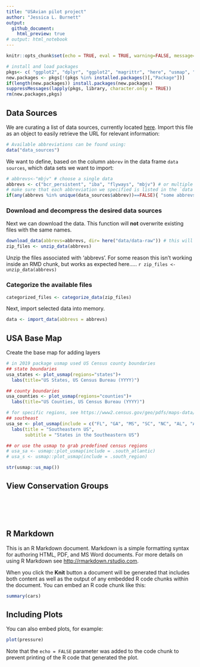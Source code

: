 ```yaml
---
title: "USAvian pilot project"
author: "Jessica L. Burnett"
output:
  github_document:
    html_preview: true
# output: html_notebook
---
```


```r
knitr::opts_chunk$set(echo = TRUE, eval = TRUE, warning=FALSE, message=FALSE)

# install and load packages
pkgs<- c( "ggplot2", "dplyr", "ggplot2", "magrittr", "here", "usmap", "sbtools", "devtools", "USAvian", "taxize")
new.packages <- pkgs[!(pkgs %in% installed.packages()[,"Package"])]
if(length(new.packages)) install.packages(new.packages)
suppressMessages(lapply(pkgs, library, character.only = TRUE))
rm(new.packages,pkgs)
```

## Data Sources
We are curating a list of data sources, currently located [here](https://github.com/TrashBirdEcology/USAvian/blob/master/data/data_sources.csv). Import this file as an object to easily retrieve the URL for relevant information:
```r
# Available abbreviations can be found using:
data("data_sources")
```
We want to define, based on the column `abbrev` in  the data frame `data sources`,  which data sets we want to import:
```r
# abbrevs<-"mbjv" # choose a single data
abbrevs <- c("bcr_persistent", "iba", "flyways", "mbjv") # or multiple data
# make sure that each abbreviation we specified is listed in the `data sources`:
if(any(abbrevs %in% unique(data_sources$abbrev))==FALSE){ "some abbrevs do not appear in data_sources$abbrev. please check."}
```
### Download and decompress the desired data sources
Next we can download the data. This function will **not** overwrite existing files with the same names. 
```r
download_data(abbrevs=abbrevs, dir= here("data/data-raw")) # this will create a new directory if it does not already exist
zip_files <- unzip_data(abbrevs)
```
Unzip the files associated with 'abbrevs'. For some reason this isn't working inside an RMD chunk, but works as expected here.....
`r zip_files <- unzip_data(abbrevs)`

### Categorize the available files
```r
categorized_files <- categorize_data(zip_files)
```
Next, import selected data into memory.
```r
data <- import_data(abbrevs = abbrevs)
```



## USA Base Map
Create the base map for adding layers
```r
# in 2019 package usmap used US Census county boundaries
## state boundaries
usa_states <- plot_usmap(regions="states")+
  labs(title="US States, US Census Bureau (YYYY)")

## county boundaries
usa_counties <- plot_usmap(regions="counties")+
  labs(title="US Counties, US Census Bureau (YYYY)")

# for specific regions, see https://www2.census.gov/geo/pdfs/maps-data/maps/reference/us_regdiv.pdf 
## southeast
usa_se <- plot_usmap(include = c("FL", "GA", "MS", "SC", "NC", "AL", "AR", "LA", "TN")) +
  labs(title = "Southeastern US",
       subtitle = "States in the Southeastern US")

## or use the usmap to grab predefined census regions
# usa_sa <- usmap::plot_usmap(include = .south_atlantic)
# usa_s <- usmap::plot_usmap(include = .south_region)
```
```r
str(usmap::us_map())
```

## 


## View Conservation Groups
```r
```


```r
```
```r
```
```r
```
```r
```

## 


## R Markdown

This is an R Markdown document. Markdown is a simple formatting syntax for authoring HTML, PDF, and MS Word documents. For more details on using R Markdown see <http://rmarkdown.rstudio.com>.

When you click the **Knit** button a document will be generated that includes both content as well as the output of any embedded R code chunks within the document. You can embed an R code chunk like this:

```r
summary(cars)
```

## Including Plots

You can also embed plots, for example:

```r
plot(pressure)
```

Note that the `echo = FALSE` parameter was added to the code chunk to prevent printing of the R code that generated the plot.
